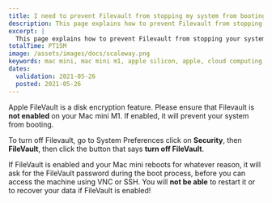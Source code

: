 ```yaml
---
title: I need to prevent Filevault from stopping my system from booting
description: This page explains how to prevent Filevault from stopping your system from booting
excerpt: |
  This page explains how to prevent Filevault from stopping your system from booting.
totalTime: PT15M
image: /assets/images/docs/scaleway.png
keywords: mac mini, mac mini m1, apple silicon, apple, cloud computing, scaleway, big sur, apple mac, OS, homebrew, package manager, install, firevault, boot
dates:
  validation: 2021-05-26
  posted: 2021-05-26
---
```


Apple FileVault is a disk encryption feature. Please ensure that Filevault is **not enabled** on your Mac mini M1. If enabled, it will prevent your system from booting.

To turn off Filevault, go to System Preferences click on **Security**, then **FileVault**, then click the button that says **turn off FileVault**.


  <Message type="important">

  If FileVault is enabled and your Mac mini reboots for whatever reason, it will ask for the FileVault password during the boot process, before you can access the machine using VNC or SSH. You will **not be able** to restart it or to recover your data if FileVault is enabled!

  </Message>